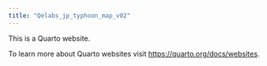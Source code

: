 ```yaml
---
title: "Qelabs_jp_typhoon_map_v02"
---
```


This is a Quarto website.

To learn more about Quarto websites visit <https://quarto.org/docs/websites>.

